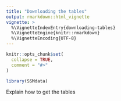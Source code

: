 ```yaml
---
title: "Downloading the tables"
output: rmarkdown::html_vignette
vignette: >
  %\VignetteIndexEntry{downloading-tables}
  %\VignetteEngine{knitr::rmarkdown}
  %\VignetteEncoding{UTF-8}
---
```


```r
knitr::opts_chunk$set(
  collapse = TRUE,
  comment = "#>"
)
```

```r
library(SSMdata)
```

Explain how to get the tables
